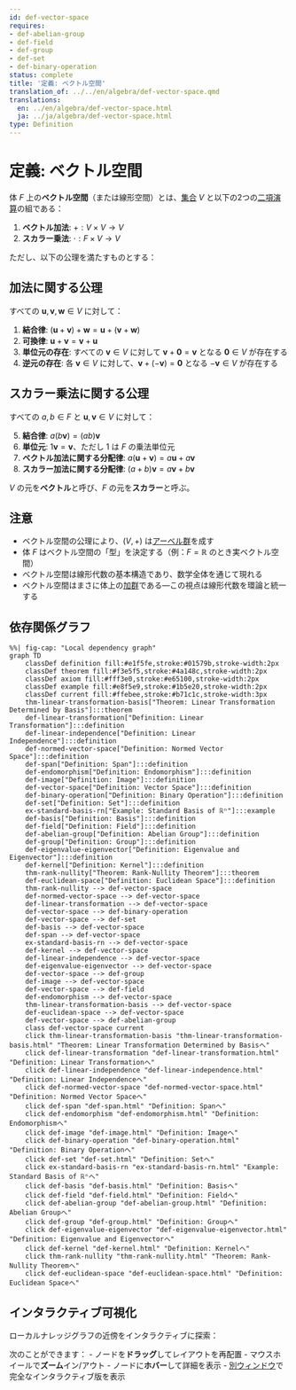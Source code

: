 ```yaml
---
id: def-vector-space
requires:
- def-abelian-group
- def-field
- def-group
- def-set
- def-binary-operation
status: complete
title: '定義: ベクトル空間'
translation_of: ../../en/algebra/def-vector-space.qmd
translations:
  en: ../en/algebra/def-vector-space.html
  ja: ../ja/algebra/def-vector-space.html
type: Definition
---
```


# 定義: ベクトル空間 {#def-vector-space}

体 $F$ 上の**ベクトル空間**（または線形空間）とは、[集合](../logic-set-theory/def-set.qmd) $V$ と以下の2つの[二項演算](def-binary-operation.qmd)の組である：

1. **ベクトル加法**: $+ : V \times V \to V$
2. **スカラー乗法**: $\cdot : F \times V \to V$

ただし、以下の公理を満たすものとする：

## 加法に関する公理

すべての $\mathbf{u}, \mathbf{v}, \mathbf{w} \in V$ に対して：

1. **結合律**: $(\mathbf{u} + \mathbf{v}) + \mathbf{w} = \mathbf{u} + (\mathbf{v} + \mathbf{w})$
2. **可換律**: $\mathbf{u} + \mathbf{v} = \mathbf{v} + \mathbf{u}$
3. **単位元の存在**: すべての $\mathbf{v} \in V$ に対して $\mathbf{v} + \mathbf{0} = \mathbf{v}$ となる $\mathbf{0} \in V$ が存在する
4. **逆元の存在**: 各 $\mathbf{v} \in V$ に対して、$\mathbf{v} + (-\mathbf{v}) = \mathbf{0}$ となる $-\mathbf{v} \in V$ が存在する

## スカラー乗法に関する公理

すべての $a, b \in F$ と $\mathbf{u}, \mathbf{v} \in V$ に対して：

5. **結合律**: $a(b\mathbf{v}) = (ab)\mathbf{v}$
6. **単位元**: $1\mathbf{v} = \mathbf{v}$、ただし $1$ は $F$ の乗法単位元
7. **ベクトル加法に関する分配律**: $a(\mathbf{u} + \mathbf{v}) = a\mathbf{u} + a\mathbf{v}$
8. **スカラー加法に関する分配律**: $(a + b)\mathbf{v} = a\mathbf{v} + b\mathbf{v}$

$V$ の元を**ベクトル**と呼び、$F$ の元を**スカラー**と呼ぶ。

## 注意

- ベクトル空間の公理により、$(V, +)$ は[アーベル群](def-abelian-group.qmd)を成す
- 体 $F$ はベクトル空間の「型」を決定する（例：$F = \mathbb{R}$ のとき実ベクトル空間）
- ベクトル空間は線形代数の基本構造であり、数学全体を通じて現れる
- ベクトル空間はまさに体上の[加群](def-module.qmd)である―この視点は線形代数を環論と統一する

## 依存関係グラフ

```mermaid
%%| fig-cap: "Local dependency graph"
graph TD
    classDef definition fill:#e1f5fe,stroke:#01579b,stroke-width:2px
    classDef theorem fill:#f3e5f5,stroke:#4a148c,stroke-width:2px
    classDef axiom fill:#fff3e0,stroke:#e65100,stroke-width:2px
    classDef example fill:#e8f5e9,stroke:#1b5e20,stroke-width:2px
    classDef current fill:#ffebee,stroke:#b71c1c,stroke-width:3px
    thm-linear-transformation-basis["Theorem: Linear Transformation Determined by Basis"]:::theorem
    def-linear-transformation["Definition: Linear Transformation"]:::definition
    def-linear-independence["Definition: Linear Independence"]:::definition
    def-normed-vector-space["Definition: Normed Vector Space"]:::definition
    def-span["Definition: Span"]:::definition
    def-endomorphism["Definition: Endomorphism"]:::definition
    def-image["Definition: Image"]:::definition
    def-vector-space["Definition: Vector Space"]:::definition
    def-binary-operation["Definition: Binary Operation"]:::definition
    def-set["Definition: Set"]:::definition
    ex-standard-basis-rn["Example: Standard Basis of ℝⁿ"]:::example
    def-basis["Definition: Basis"]:::definition
    def-field["Definition: Field"]:::definition
    def-abelian-group["Definition: Abelian Group"]:::definition
    def-group["Definition: Group"]:::definition
    def-eigenvalue-eigenvector["Definition: Eigenvalue and Eigenvector"]:::definition
    def-kernel["Definition: Kernel"]:::definition
    thm-rank-nullity["Theorem: Rank-Nullity Theorem"]:::theorem
    def-euclidean-space["Definition: Euclidean Space"]:::definition
    thm-rank-nullity --> def-vector-space
    def-normed-vector-space --> def-vector-space
    def-linear-transformation --> def-vector-space
    def-vector-space --> def-binary-operation
    def-vector-space --> def-set
    def-basis --> def-vector-space
    def-span --> def-vector-space
    ex-standard-basis-rn --> def-vector-space
    def-kernel --> def-vector-space
    def-linear-independence --> def-vector-space
    def-eigenvalue-eigenvector --> def-vector-space
    def-vector-space --> def-group
    def-image --> def-vector-space
    def-vector-space --> def-field
    def-endomorphism --> def-vector-space
    thm-linear-transformation-basis --> def-vector-space
    def-euclidean-space --> def-vector-space
    def-vector-space --> def-abelian-group
    class def-vector-space current
    click thm-linear-transformation-basis "thm-linear-transformation-basis.html" "Theorem: Linear Transformation Determined by Basisへ"
    click def-linear-transformation "def-linear-transformation.html" "Definition: Linear Transformationへ"
    click def-linear-independence "def-linear-independence.html" "Definition: Linear Independenceへ"
    click def-normed-vector-space "def-normed-vector-space.html" "Definition: Normed Vector Spaceへ"
    click def-span "def-span.html" "Definition: Spanへ"
    click def-endomorphism "def-endomorphism.html" "Definition: Endomorphismへ"
    click def-image "def-image.html" "Definition: Imageへ"
    click def-binary-operation "def-binary-operation.html" "Definition: Binary Operationへ"
    click def-set "def-set.html" "Definition: Setへ"
    click ex-standard-basis-rn "ex-standard-basis-rn.html" "Example: Standard Basis of ℝⁿへ"
    click def-basis "def-basis.html" "Definition: Basisへ"
    click def-field "def-field.html" "Definition: Fieldへ"
    click def-abelian-group "def-abelian-group.html" "Definition: Abelian Groupへ"
    click def-group "def-group.html" "Definition: Groupへ"
    click def-eigenvalue-eigenvector "def-eigenvalue-eigenvector.html" "Definition: Eigenvalue and Eigenvectorへ"
    click def-kernel "def-kernel.html" "Definition: Kernelへ"
    click thm-rank-nullity "thm-rank-nullity.html" "Theorem: Rank-Nullity Theoremへ"
    click def-euclidean-space "def-euclidean-space.html" "Definition: Euclidean Spaceへ"
```

## インタラクティブ可視化

ローカルナレッジグラフの近傍をインタラクティブに探索：

::: {.graph-viz data-id="def-vector-space" data-width="700" data-height="500"}
:::

次のことができます：
- ノードを**ドラッグ**してレイアウトを再配置
- マウスホイールで**ズーム**イン/アウト
- ノードに**ホバー**して詳細を表示
- [別ウィンドウ](../../output/interactive/def-vector-space.html){target="_blank"}で完全なインタラクティブ版を表示
